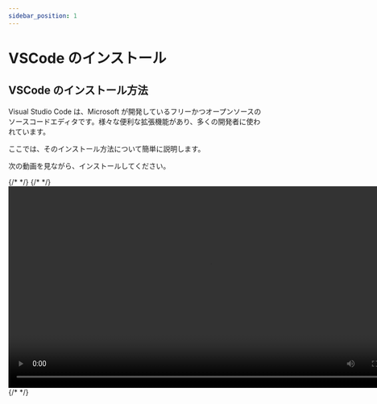 ```yaml
---
sidebar_position: 1
---
```



# VSCode のインストール

## VSCode のインストール方法

Visual Studio Code は、Microsoft が開発しているフリーかつオープンソースのソースコードエディタです。様々な便利な拡張機能があり、多くの開発者に使われています。

ここでは、そのインストール方法について簡単に説明します。

次の動画を見ながら、インストールしてください。

<Tabs groupId="os">
  {/* <TabItem value="mac" label="macOS"></TabItem> */}
  {/* <TabItem value="win11" label="Windows 11"></TabItem> */}
  <TabItem value="win10" label="Windows 10">
    <video src={installVSCode} controls width="800px" />
  </TabItem>
  {/* <TabItem value="ubuntu" label="Ubuntu"></TabItem> */}
</Tabs>
